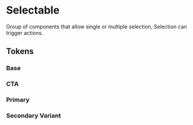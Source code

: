 
<Meta title="Theme/Characteristics/Selectable" />

# Selectable

Group of components that allow single or multiple selection, Selection can
trigger actions.

## Tokens

### Base

<Canvas>
  <Story name="Base">
    <DocGrid>
      <CursorBlock cursor="--salt-selectable-cursor-hover" />
      <CursorBlock cursor="--salt-selectable-cursor-selected" />
      <CursorBlock cursor="--salt-selectable-cursor-blurSelected" />
      <CursorBlock cursor="--salt-selectable-cursor-disabled" />
      <CursorBlock cursor="--salt-selectable-cursor-readonly" />
      <LineBlock
        token="--salt-selectable-borderStyle"
        lineStyle="--salt-selectable-borderStyle"
      />
      <LineBlock
        token="--salt-selectable-borderStyle-hover"
        lineStyle="--salt-selectable-borderStyle-hover"
      />
      <LineBlock
        token="--salt-selectable-borderStyle-selected"
        lineStyle="--salt-selectable-borderStyle-selected"
      />
      <LineBlock
        token="--salt-selectable-borderStyle-blurSelected"
        lineStyle="--salt-selectable-borderStyle-blurSelected"
      />
      <ColorBlock colorVar="--salt-selectable-background" />
      <ColorBlock colorVar="--salt-selectable-background-blurSelected" />
      <ColorBlock colorVar="--salt-selectable-background-disabled" />
      <ColorBlock colorVar="--salt-selectable-background-hover" />
      <ColorBlock colorVar="--salt-selectable-background-selected" />
      <ColorBlock colorVar="--salt-selectable-background-selectedDisabled" />
      <ColorBlock colorVar="--salt-selectable-borderColor" />
      <ColorBlock colorVar="--salt-selectable-borderColor-disabled" />
      <ColorBlock colorVar="--salt-selectable-borderColor-hover" />
      <ColorBlock colorVar="--salt-selectable-borderColor-selected" />
      <ColorBlock colorVar="--salt-selectable-borderColor-selectedDisabled" />
      <ColorBlock colorVar="--salt-selectable-foreground" />
      <ColorBlock colorVar="--salt-selectable-foreground-disabled" />
      <ColorBlock colorVar="--salt-selectable-foreground-hover" />
      <ColorBlock colorVar="--salt-selectable-foreground-selected" />
      <ColorBlock colorVar="--salt-selectable-foreground-selectedDisabled" />
    </DocGrid>
    <DocGrid withNotes>
      <ColorBlock
        colorVar="--salt-selectable-foreground-partial"
        replacementToken="--salt-selectable-foreground-selected"
      />
      <ColorBlock
        colorVar="--salt-selectable-foreground-partialDisabled"
        replacementToken="--salt-selectable-foreground-selectedDisabled"
      />
    </DocGrid>
  </Story>
</Canvas>

### CTA

<Canvas>
  <Story name="CTA">
    <DocGrid>
      <ColorBlock colorVar="--salt-selectable-cta-background" />
      <ColorBlock colorVar="--salt-selectable-cta-background-hover" />
      <ColorBlock colorVar="--salt-selectable-cta-background-selected" />
      <ColorBlock colorVar="--salt-selectable-cta-background-selectedDisabled" />
      <ColorBlock colorVar="--salt-selectable-cta-background-disabled" />
      <ColorBlock colorVar="--salt-selectable-cta-foreground-hover" />
      <ColorBlock colorVar="--salt-selectable-cta-foreground-selected" />
      <ColorBlock colorVar="--salt-selectable-cta-foreground-selectedDisabled" />
    </DocGrid>
    <DocGrid withNotes>
      <ColorBlock
        colorVar="--salt-selectable-cta-foreground"
        replacementToken="--salt-text-primary-foreground"
      />
      <ColorBlock
        colorVar="--salt-selectable-cta-foreground-disabled"
        replacementToken="--salt-text-primary-foreground-disabled"
      />
    </DocGrid>
  </Story>
</Canvas>

### Primary

<Canvas>
  <Story name="Primary">
    <DocGrid>
      <ColorBlock colorVar="--salt-selectable-primary-background" />
      <ColorBlock colorVar="--salt-selectable-primary-background-hover" />
      <ColorBlock colorVar="--salt-selectable-primary-background-selected" />
      <ColorBlock colorVar="--salt-selectable-primary-background-selectedDisabled" />
      <ColorBlock colorVar="--salt-selectable-primary-background-disabled" />
      <ColorBlock colorVar="--salt-selectable-primary-foreground-hover" />
      <ColorBlock colorVar="--salt-selectable-primary-foreground-selected" />
      <ColorBlock colorVar="--salt-selectable-primary-foreground-selectedDisabled" />
    </DocGrid>
    <DocGrid withNotes>
      <ColorBlock
        colorVar="--salt-selectable-primary-foreground"
        replacementToken="--salt-text-primary-foreground"
      />
      <ColorBlock
        colorVar="--salt-selectable-primary-foreground-disabled"
        replacementToken="--salt-text-primary-foreground-disabled"
      />
    </DocGrid>
  </Story>
</Canvas>

### Secondary Variant

<Canvas>
  <Story name="Secondary">
    <DocGrid>
      <ColorBlock colorVar="--salt-selectable-secondary-background" />
      <ColorBlock colorVar="--salt-selectable-secondary-background-hover" />
      <ColorBlock colorVar="--salt-selectable-secondary-background-selected" />
      <ColorBlock colorVar="--salt-selectable-secondary-background-selectedDisabled" />
      <ColorBlock colorVar="--salt-selectable-secondary-background-disabled" />
      <ColorBlock colorVar="--salt-selectable-secondary-foreground-hover" />
      <ColorBlock colorVar="--salt-selectable-secondary-foreground-selected" />
      <ColorBlock colorVar="--salt-selectable-secondary-foreground-selectedDisabled" />
    </DocGrid>
    <DocGrid withNotes>
      <ColorBlock
        colorVar="--salt-selectable-secondary-foreground"
        replacementToken="--salt-text-primary-foreground"
      />
      <ColorBlock
        colorVar="--salt-selectable-secondary-foreground-disabled"
        replacementToken="--salt-text-primary-foreground-disabled"
      />
    </DocGrid>
  </Story>
</Canvas>
